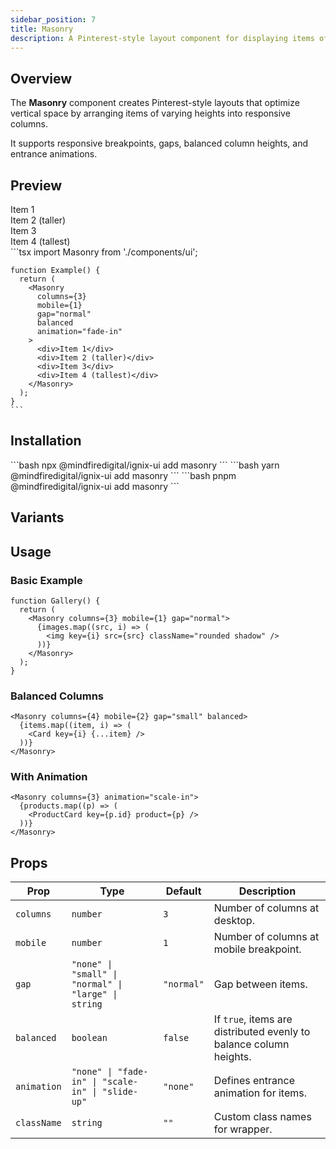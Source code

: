 ```yaml
---
sidebar_position: 7
title: Masonry
description: A Pinterest-style layout component for displaying items of varying heights in a responsive grid.
---
```



## Overview

The **Masonry** component creates Pinterest-style layouts that optimize vertical space by arranging items of varying heights into responsive columns.

It supports responsive breakpoints, gaps, balanced column heights, and entrance animations.

## Preview

<Tabs defaultValue="preview">
  <TabItem value="preview" label="Preview" default>
    <div className="p-4 border rounded-lg">
      <Masonry 
        columns={3}
        mobile={1}
        gap="normal"
        balanced
        animation="fade-in"
      >
        <div className="bg-blue-600 text-white p-4 rounded">Item 1</div>
        <div className="bg-blue-600 text-white p-10 rounded">Item 2 (taller)</div>
        <div className="bg-blue-600 text-white p-6 rounded">Item 3</div>
        <div className="bg-blue-600 text-white p-20 rounded">Item 4 (tallest)</div>
      </Masonry>
    </div>
  </TabItem>
  <TabItem value="code" label="Code">
    ```tsx
    import Masonry from './components/ui';

    function Example() {
      return (
        <Masonry 
          columns={3}
          mobile={1}
          gap="normal"
          balanced
          animation="fade-in"
        >
          <div>Item 1</div>
          <div>Item 2 (taller)</div>
          <div>Item 3</div>
          <div>Item 4 (tallest)</div>
        </Masonry>
      );
    }
    ```
  </TabItem>
</Tabs>

## Installation

<Tabs>
  <TabItem value="npm" label="npm" default>
    ```bash
    npx @mindfiredigital/ignix-ui add masonry
    ```
  </TabItem>
  <TabItem value="yarn" label="Yarn">
    ```bash
    yarn @mindfiredigital/ignix-ui add masonry
    ```
  </TabItem>
  <TabItem value="pnpm" label="pnpm">
    ```bash
    pnpm @mindfiredigital/ignix-ui add masonry
    ```
  </TabItem>
</Tabs>

## Variants


<MasonryDemo />

## Usage

### Basic Example

```tsx
function Gallery() {
  return (
    <Masonry columns={3} mobile={1} gap="normal">
      {images.map((src, i) => (
        <img key={i} src={src} className="rounded shadow" />
      ))}
    </Masonry>
  );
}
```

### Balanced Columns

```tsx
<Masonry columns={4} mobile={2} gap="small" balanced>
  {items.map((item, i) => (
    <Card key={i} {...item} />
  ))}
</Masonry>
```

### With Animation

```tsx
<Masonry columns={3} animation="scale-in">
  {products.map((p) => (
    <ProductCard key={p.id} product={p} />
  ))}
</Masonry>
```

## Props

| Prop        | Type                                                   | Default   | Description                                                             |
|-------------|--------------------------------------------------------|-----------|-------------------------------------------------------------------------|
| `columns`   | `number`                                               | `3`       | Number of columns at desktop.                                           |
| `mobile`    | `number`                                               | `1`       | Number of columns at mobile breakpoint.                                 |
| `gap`       | `"none" \| "small" \| "normal" \| "large" \| string`   | `"normal"`| Gap between items.                                                      |
| `balanced`  | `boolean`                                              | `false`   | If `true`, items are distributed evenly to balance column heights.      |
| `animation` | `"none" \| "fade-in" \| "scale-in" \| "slide-up"`      | `"none"`  | Defines entrance animation for items.                                   |
| `className` | `string`                                               | `""`      | Custom class names for wrapper.                                         |
